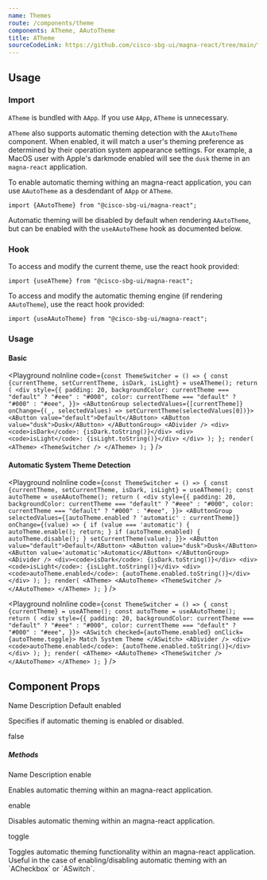 ```yaml
---
name: Themes
route: /components/theme
components: ATheme, AAutoTheme
title: ATheme
sourceCodeLink: https://github.com/cisco-sbg-ui/magna-react/tree/main/framework/components/ATheme
---
```


## Usage

### Import

<ComponentImport components="ATheme, AAutoTheme" />

`ATheme` is bundled with `AApp`. If you use `AApp`, `ATheme` is unnecessary.

`ATheme` also supports automatic theming detection with the `AAutoTheme` component. When enabled, it will match a user's theming preference as determined by their operation system appearance settings. For example, a MacOS user with Apple's darkmode enabled will see the `dusk` theme in an `magna-react` application.

To enable automatic theming withing an magna-react application, you can use `AAutoTheme` as a desdendant of `AApp` or `ATheme`.

```
import {AAutoTheme} from "@cisco-sbg-ui/magna-react";
```

Automatic theming will be disabled by default when rendering `AAutoTheme`, but can be enabled with the `useAAutoTheme` hook as documented below.

### Hook

To access and modify the current theme, use the react hook provided:

```
import {useATheme} from "@cisco-sbg-ui/magna-react";
```

To access and modify the automatic theming engine (if rendering `AAutoTheme`), use the react hook provided:

```
import {useAAutoTheme} from "@cisco-sbg-ui/magna-react";
```

### Usage

#### Basic

<Playground
  noInline
  code={`const ThemeSwitcher = () => {
  const {currentTheme, setCurrentTheme, isDark, isLight} = useATheme();
  return (
    <div
      style={{
        padding: 20,
        backgroundColor: currentTheme === "default" ? "#eee" : "#000",
        color: currentTheme === "default" ? "#000" : "#eee",
      }}>
      <AButtonGroup
        selectedValues={[currentTheme]}
        onChange={(_, selectedValues) => setCurrentTheme(selectedValues[0])}>
        <AButton value="default">Default</AButton>
        <AButton value="dusk">Dusk</AButton>
      </AButtonGroup>
      <ADivider />
      <div><code>isDark</code>: {isDark.toString()}</div>
      <div><code>isLight</code>: {isLight.toString()}</div>
    </div>
  );
};
render(
  <ATheme>
    <ThemeSwitcher />
  </ATheme>
);
`}
/>

#### Automatic System Theme Detection

<Playground
  noInline
  code={`const ThemeSwitcher = () => {
  const {currentTheme, setCurrentTheme, isDark, isLight} = useATheme();
  const autoTheme = useAAutoTheme();
  return (
    <div
      style={{
        padding: 20,
        backgroundColor: currentTheme === "default" ? "#eee" : "#000",
        color: currentTheme === "default" ? "#000" : "#eee",
      }}>
      <AButtonGroup
        selectedValues={[autoTheme.enabled ? 'automatic' : currentTheme]}
        onChange={(value) => {
          if (value === 'automatic') {
            autoTheme.enable();
            return;
          }
          if (autoTheme.enabled) {
            autoTheme.disable();
          }
          setCurrentTheme(value);
        }}>
        <AButton value="default">Default</AButton>
        <AButton value="dusk">Dusk</AButton>
        <AButton value='automatic'>Automatic</AButton>
      </AButtonGroup>
      <ADivider />
      <div><code>isDark</code>: {isDark.toString()}</div>
      <div><code>isLight</code>: {isLight.toString()}</div>
      <div><code>autoTheme.enabled</code>: {autoTheme.enabled.toString()}</div>
    </div>
  );
};
render(
  <ATheme>
    <AAutoTheme>
      <ThemeSwitcher />
    </AAutoTheme>
  </ATheme>
);
`}
/>

<Playground
  noInline
  code={`const ThemeSwitcher = () => {
  const {currentTheme} = useATheme();
  const autoTheme = useAAutoTheme();
  return (
    <div
      style={{
        padding: 20,
        backgroundColor: currentTheme === "default" ? "#eee" : "#000",
        color: currentTheme === "default" ? "#000" : "#eee",
      }}>
      <ASwitch
        checked={autoTheme.enabled}
        onClick={autoTheme.toggle}>
        Match System Theme
      </ASwitch>
      <ADivider />
      <div><code>autoTheme.enabled</code>: {autoTheme.enabled.toString()}</div>
    </div>
  );
};
render(
  <ATheme>
    <AAutoTheme>
      <ThemeSwitcher />
    </AAutoTheme>
  </ATheme>
);
`}
/>

## Component Props

<Props of="ATheme" />

<ASimpleTable className="mb-8">
  <thead>
    <tr>
      <th>Name</th>
      <th>Description</th>
      <th>Default</th>
    </tr>
  </thead>
  <tbody>
    <tr>
      <td className="text-no-wrap">enabled</td>
      <td>
        <p className="mt-0">
          Specifies if automatic theming is enabled or disabled.
        </p>
      </td>
      <td>false</td>
    </tr>
  </tbody>
</ASimpleTable>

##### Methods

<ASimpleTable className="mb-8">
  <thead>
    <tr>
      <th>Name</th>
      <th>Description</th>
    </tr>
  </thead>
  <tbody>
    <tr>
      <td className="text-no-wrap">enable</td>
      <td>
        <p className="mt-0">
          Enables automatic theming within an magna-react application.
        </p>
      </td>
    </tr>
    <tr>
      <td className="text-no-wrap">enable</td>
      <td>
        <p className="mt-0">
          Disables automatic theming within an magna-react application.
        </p>
      </td>
    </tr>
    <tr>
      <td className="text-no-wrap">toggle</td>
      <td>
        <p className="mt-0">
          Toggles automatic theming functionality within an magna-react
          application. Useful in the case of enabling/disabling automatic
          theming with an `ACheckbox` or `ASwitch`.
        </p>
      </td>
    </tr>
  </tbody>
</ASimpleTable>
